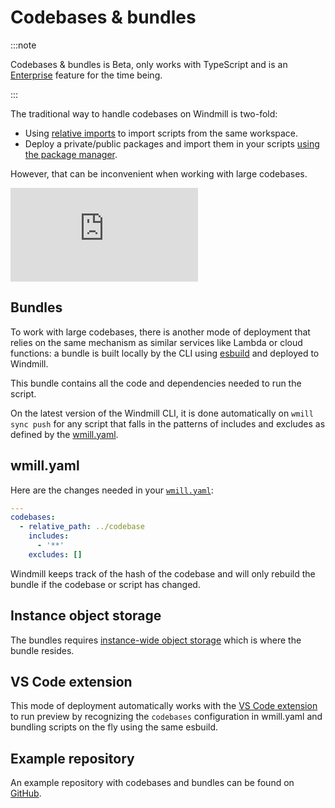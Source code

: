 
# Codebases & bundles

:::note

Codebases & bundles is Beta, only works with TypeScript and is an [Enterprise](/pricing) feature for the time being.

:::

The traditional way to handle codebases on Windmill is two-fold:

- Using [relative imports](../../advanced/14_dependencies_in_typescript/index.mdx#sharing-common-logic-with-relative-imports-when-not-using-bundles) to import scripts from the same workspace.
- Deploy a private/public packages and import them in your scripts [using the package manager](../../advanced/14_dependencies_in_typescript/index.mdx#private-npm-registry--private-npm-packages).

<div className="grid grid-cols-2 gap-6 mb-4">
	<DocCard
		title="Dependencies in TypeScript"
		description="How to manage dependencies in TypeScript scripts."
		href="/docs/advanced/dependencies_in_typescript"
	/>
</div>

However, that can be inconvenient when working with large codebases.

<iframe
	style={{ aspectRatio: '16/9' }}
	src="https://www.youtube.com/embed/RYljT-l-cIE"
	title="YouTube video player"
	frameBorder="0"
	allow="accelerometer; autoplay; clipboard-write; encrypted-media; gyroscope; picture-in-picture; web-share"
	allowFullScreen
	className="border-2 rounded-lg object-cover w-full dark:border-gray-800"
></iframe>

## Bundles

To work with large codebases, there is another mode of deployment that relies on the same mechanism as similar services like Lambda or cloud functions: a bundle is built locally by the CLI using [esbuild](https://esbuild.github.io/) and deployed to Windmill.

This bundle contains all the code and dependencies needed to run the script.

On the latest version of the Windmill CLI, it is done automatically on `wmill sync push` for any script that falls in the patterns of includes and excludes as defined by the [wmill.yaml](#wmillyaml).

## wmill.yaml

Here are the changes needed in your [`wmill.yaml`](https://github.com/windmill-labs/windmill-codebase-example/blob/main/windmill/wmill.yaml):

```yaml
---
codebases:
  - relative_path: ../codebase
    includes:
      - '**'
    excludes: []
```

Windmill keeps track of the hash of the codebase and will only rebuild the bundle if the codebase or script has changed.

## Instance object storage

The bundles requires [instance-wide object storage](../38_object_storage_in_windmill/index.mdx#instance-object-storage) which is where the bundle resides.

## VS Code extension

This mode of deployment automatically works with the [VS Code extension](../../cli_local_dev/1_vscode-extension/index.mdx) to run preview by recognizing the `codebases` configuration in wmill.yaml and bundling scripts on the fly using the same esbuild.

<div className="grid grid-cols-2 gap-6 mb-4">
	<DocCard
		title="VS Code extension"
		description="Build scripts and flows in the comfort of your VS Code editor, while leveraging Windmill UIs for test & flows edition."
		href="/docs/cli_local_dev/vscode-extension"
	/>
</div>

## Example repository

An example repository with codebases and bundles can be found on [GitHub](https://github.com/windmill-labs/windmill-codebase-example).

<div className="grid grid-cols-2 gap-6 mb-4">
	<DocCard
		title="windmill-codebase-example"
		description="Demo repository showcasing codebases and bundles."
		href="https://github.com/windmill-labs/windmill-codebase-example"
	/>
</div>